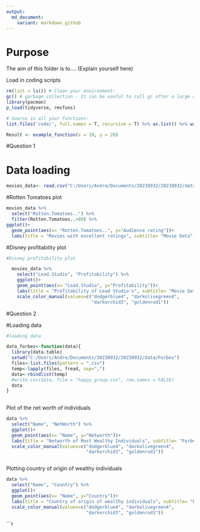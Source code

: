 ---
output:
  md_document:
    variant: markdown_github
---

# Purpose

The aim of this folder is to.... (Explain yourself here)

Load in coding scripts

```{r}

rm(list = ls()) # Clean your environment:
gc() # garbage collection - It can be useful to call gc after a large object has been removed, as this may prompt R to return memory to the operating system.
library(pacman)
p_load(tidyverse, rmsfuns)

# Source in all your functions:
list.files('code/', full.names = T, recursive = T) %>% as.list() %>% walk(~source(.))

Result <- example_function(x = 10, y = 20)


```

#Question 1

# Data loading

```{r}
movies_data<- read.csv("C:/Users/Andre/Documents/20238932/20238932/data/Movies/Movies.csv")
```

#Rotten Tomatoes plot

```{r}
movies_data %>% 
  select("Rotten.Tomatoes..") %>% 
  filter(Rotten.Tomatoes..>80) %>% 
ggplot()+
  geom_point(aes(x= "Rotten.Tomatoes..", y="Audience rating"))+
  labs(title = "Movies with excellent ratings", subtitle= "Movie Data", x = "Rotten.Tomatoes..", y = "Audience rating")

```

#Disney profitability plot

```{r}
#Disney profitability plot

  movies_data %>% 
    select("Lead.Studio", "Profitability") %>% 
    ggplot()+
    geom_point(aes(x= "Lead.Studio", y="Profitability"))+
    labs(title = "Profitability of Lead Studio's", subtitle= "Movie Data", x = "Lead Studio", y = "Profitability")+
    scale_color_manual(values=c("dodgerblue4", "darkolivegreen4",
                                "darkorchid3", "goldenrod1"))

```

#Question 2

#Loading data
```{r}

#loading data

data_forbes<-function(data){
  library(data.table)
  setwd("C:/Users/Andre/Documents/20238932/20238932/data/Forbes")
  files<-list.files(pattern = ".csv")
  temp<-lapply(files, fread, sep=",")
  data<-rbindlist(temp)
  #write.csv(data, file = "happy_group.csv", row.names = FALSE)
  data
}
  

```


Plot of the net worth of individuals
```{r}

data %>% 
  select("Name", "NetWorth") %>%
  ggplot()+
  geom_point(aes(x= "Name", y="Networth"))+
  labs(title = "Networth of Most Wealthy Individuals", subtitle= "Forbes data", x = "Names", y = "Networth")+
  scale_color_manual(values=c("dodgerblue4", "darkolivegreen4",
                              "darkorchid3", "goldenrod1"))


```
```{r}
```
Plotting country of origin of wealthy individuals

```{r}
data %>% 
  select("Name", "Country") %>%
  ggplot()+
  geom_point(aes(x= "Name", y="Country"))+
  labs(title = "Country of origin of wealthy individuals", subtitle= "Forbes data", x = "Names", y = "Networth")+
  scale_color_manual(values=c("dodgerblue4", "darkolivegreen4",
                              "darkorchid3", "goldenrod1"))
```


```{r}
